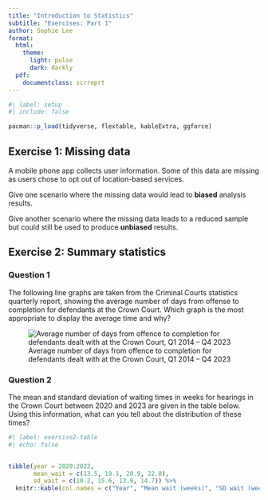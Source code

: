 ```yaml
---
title: "Introduction to Statistics"
subtitle: "Exercises: Part 1" 
author: Sophie Lee
format: 
  html:
    theme: 
      light: pulse
      dark: darkly
  pdf: 
    documentclass: scrreprt
---
```


```r
#| label: setup
#| include: false

pacman::p_load(tidyverse, flextable, kableExtra, ggforce)


```

## Exercise 1: Missing data

A mobile phone app collects user information. Some of this data are missing as users chose to opt out of location-based services. 

Give one scenario where the missing data would lead to **biased** analysis results. 

Give another scenario where the missing data leads to a reduced sample but could still be used to produce **unbiased** results.

## Exercise 2: Summary statistics

### Question 1
The following line graphs are taken from the Criminal Courts statistics quarterly report, showing the average number of days from offense to completion for defendants at the Crown Court. Which graph is the most appropriate to display the average time and why?

![Average number of days from offence to completion for defendants dealt with at the Crown Court, Q1 2014 – Q4 2023](img/days_completion_cc.png)

### Question 2
The mean and standard deviation of waiting times in weeks for hearings in the Crown Court between 2020 and 2023 are given in the table below. Using this information, what can you tell about the distribution of these times?

```r
#| label: exercise2-table
#| echo: false


tibble(year = 2020:2023,
       mean_wait = c(13.5, 19.1, 20.9, 22.8),
       sd_wait = c(10.2, 15.6, 13.9, 14.7)) %>% 
  knitr::kable(col.names = c("Year", "Mean wait (weeks)", "SD wait (weeks)"))
```
